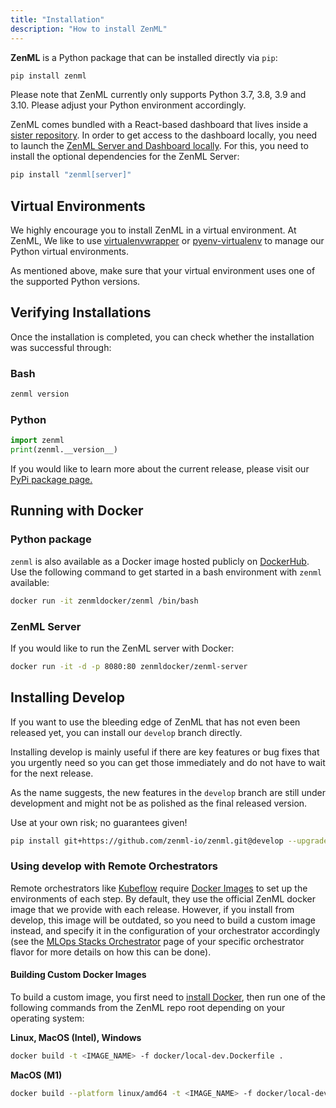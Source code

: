 ```yaml
---
title: "Installation"
description: "How to install ZenML"
---
```


**ZenML** is a Python package that can be installed directly via `pip`:

```sh
pip install zenml
```

Please note that ZenML currently only supports Python 3.7, 3.8, 3.9 and 3.10. Please adjust your Python environment accordingly.

ZenML comes bundled with a React-based dashboard that lives inside a [sister repository](https://github.com/zenml-io/zenml-dashboard). In order to get access to the dashboard locally, you need to launch the [ZenML Server and Dashboard locally](/getting-started/deploying-zenml). For this, you need to install the optional dependencies for the ZenML Server:

```sh
pip install "zenml[server]"
```

## Virtual Environments

We highly encourage you to install ZenML in a virtual environment. At ZenML, We like to use [virtualenvwrapper](https://virtualenvwrapper.readthedocs.io/en/latest/) or [pyenv-virtualenv](https://github.com/pyenv/pyenv-virtualenv) to manage our Python virtual environments.

As mentioned above, make sure that your virtual environment uses one of the supported Python versions.

## Verifying Installations

Once the installation is completed, you can check whether the installation was successful through:

### Bash

```sh
zenml version
```

### Python

```py
import zenml
print(zenml.__version__)
```

If you would like to learn more about the current release, please visit our [PyPi package page.](https://pypi.org/project/zenml)

## Running with Docker

### Python package

`zenml` is also available as a Docker image hosted publicly on [DockerHub](https://hub.docker.com/r/zenmldocker/zenml). Use the following command to get started in a bash environment with `zenml` available:

```sh
docker run -it zenmldocker/zenml /bin/bash
```

### ZenML Server

If you would like to run the ZenML server with Docker:

```sh
docker run -it -d -p 8080:80 zenmldocker/zenml-server
```

## Installing Develop

If you want to use the bleeding edge of ZenML that has not even been released yet, you can install our `develop` branch directly.

Installing develop is mainly useful if there are key features or bug fixes that you urgently need so you can get those immediately and do not have to wait for the next release.

<Warning>

As the name suggests, the new features in the `develop` branch are still under
development and might not be as polished as the final released version.

Use at your own risk; no guarantees given!

</Warning>

```sh
pip install git+https://github.com/zenml-io/zenml.git@develop --upgrade
```

### Using develop with Remote Orchestrators

Remote orchestrators like [Kubeflow](/component-gallery/orchestrators/kubeflow) require [Docker Images](/getting-started/deploying-zenml/docker) to set up the environments of each step. By default, they use the official ZenML docker image that we provide with each release. However, if you install from develop, this image will be outdated, so you need to build a custom image instead, and specify it in the configuration of your orchestrator accordingly (see the [MLOps Stacks Orchestrator](/component-gallery/orchestrators) page of your specific orchestrator flavor for more details on how this can be done).

#### Building Custom Docker Images

To build a custom image, you first need to [install Docker](https://docs.docker.com/engine/install/), then run one of the following commands from the ZenML repo root depending on your operating system:

**Linux, MacOS (Intel), Windows**

```sh
docker build -t <IMAGE_NAME> -f docker/local-dev.Dockerfile .
```

**MacOS (M1)**

```sh
docker build --platform linux/amd64 -t <IMAGE_NAME> -f docker/local-dev.Dockerfile .
```
